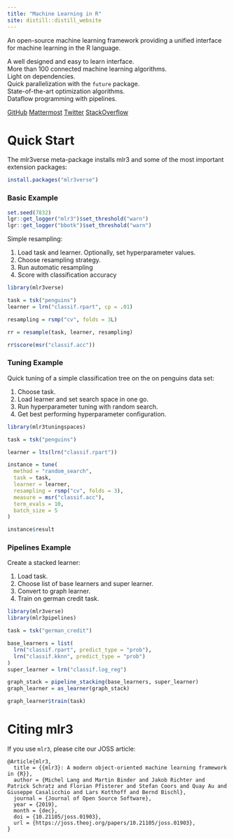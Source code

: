 ```yaml
---
title: "Machine Learning in R"
site: distill::distill_website
---
```


An open-source machine learning framework providing a unified interface for 
machine learning in the R language.


<div class="grid-container">
  <div class="grid-item">
  <div class="grid-icon"><i class="bi-code-square"></i></div>
  A well designed and easy to learn interface.
  </div>
  <div class="grid-item">
  <div class="grid-icon"><i class="bi-pen"></i></div>
  More than 100 connected machine learning algorithms.
  </div>
  <div class="grid-item">
  <div class="grid-icon"><i class="bi-box"></i></div>
  Light on dependencies.
  </div>
  <div class="grid-item">
  <div class="grid-icon"><i class="bi-stack"></i></div>
  Quick parallelization with the `future` package.
  </div>
  <div class="grid-item">
  <div class="grid-icon"><i class="bi-sliders"></i></div>
  State-of-the-art optimization algorithms.
  </div>
  <div class="grid-item">
  <div class="grid-icon"><i class="bi-share"></i></div>
  Dataflow programming with pipelines.</div>
</div> 

<div class="btn-container">
<a href="https://github.com/mlr-org/mlr3" class="btn"><i class="bi-github"></i> GitHub</a>
<a href="https://lmmisld-lmu-stats-slds.srv.mwn.de/mlr_invite/" class="btn"><i class="bi-chat-dots"></i> Mattermost</a>
<a href="https://twitter.com/bbischl" class="btn"><i class="bi-twitter"></i> Twitter</a>
<a href="https://stackoverflow.com/questions/tagged/mlr3" class="btn"><i class="bi-stack-overflow"></i> StackOverflow</a>
</div>

# Quick Start

The mlr3verse meta-package installs mlr3 and some of the most important extension packages:

```r
install.packages("mlr3verse")
```

### Basic Example

```r
set.seed(7832)
lgr::get_logger("mlr3")$set_threshold("warn")
lgr::get_logger("bbotk")$set_threshold("warn")
```

Simple resampling:

1. Load task and learner. Optionally, set hyperparameter values.
1. Choose resampling strategy.
1. Run automatic resampling
1. Score with classification accuracy

```r
library(mlr3verse)

task = tsk("penguins")
learner = lrn("classif.rpart", cp = .01)

resampling = rsmp("cv", folds = 3L)

rr = resample(task, learner, resampling)

rr$score(msr("classif.acc"))
```

### Tuning Example

Quick tuning of a simple classification tree on the on penguins data set:

1. Choose task.
1. Load learner and set search space in one go.
1. Run hyperparameter tuning with random search.
1. Get best performing hyperparameter configuration.

```r
library(mlr3tuningspaces)

task = tsk("penguins")

learner = lts(lrn("classif.rpart"))

instance = tune(
  method = "random_search",
  task = task,
  learner = learner,
  resampling = rsmp("cv", folds = 3),
  measure = msr("classif.acc"),
  term_evals = 10,
  batch_size = 5
)

instance$result
```

### Pipelines Example

Create a stacked learner:

1. Load task.
1. Choose list of base learners and super learner.
1. Convert to graph learner.
1. Train on german credit task.

```r
library(mlr3verse)
library(mlr3pipelines)

task = tsk("german_credit")

base_learners = list(
  lrn("classif.rpart", predict_type = "prob"),
  lrn("classif.kknn", predict_type = "prob")
)
super_learner = lrn("classif.log_reg")

graph_stack = pipeline_stacking(base_learners, super_learner)
graph_learner = as_learner(graph_stack)

graph_learner$train(task)
```

# Citing mlr3

If you use `mlr3`, please cite our JOSS article:

<div class="citation">
```
@Article{mlr3,
  title = {{mlr3}: A modern object-oriented machine learning framework in {R}},
  author = {Michel Lang and Martin Binder and Jakob Richter and Patrick Schratz and Florian Pfisterer and Stefan Coors and Quay Au and Giuseppe Casalicchio and Lars Kotthoff and Bernd Bischl},
  journal = {Journal of Open Source Software},
  year = {2019},
  month = {dec},
  doi = {10.21105/joss.01903},
  url = {https://joss.theoj.org/papers/10.21105/joss.01903},
}
```
</div>
